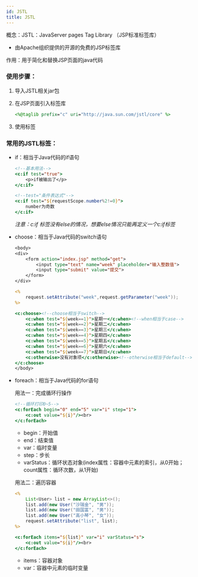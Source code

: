 ```yaml
---
id: JSTL
title: JSTL
---
```


概念：JSTL：JavaServer pages Tag Library （JSP标准标签库）

- 由Apache组织提供的开源的免费的JSP标签库

作用：用于简化和替换JSP页面的java代码



### 使用步骤：

1. 导入JSTL相关jar包

2. 在JSP页面引入标签库

   ```jsp
   <%@taglib prefix="c" uri="http://java.sun.com/jstl/core" %>
   ```

3. 使用标签



### 常用的JSTL标签：

- if：相当于Java代码的if语句

  ```jsp
  <!--基本用法-->
  <c:if test="true">
      <p>if被输出了</p>
  </c:if>
  
  <!--test="条件表达式"-->
  <c:if test="${requestScope.number%2!=0}">
      number为奇数
  </c:if>
  ```

  *注意：c:if 标签没有else的情况，想要else情况只能再定义一个c:if标签*



- choose：相当于Java代码的switch语句

  ```jsp
  <body>
  <div>
      <form action="index.jsp" method="get">
          <input type="text" name="week" placeholder="输入整数值">
          <input type="submit" value="提交">
      </form>
  </div>
  
  <%
      request.setAttribute("week",request.getParameter("week"));
  %>
  
  <c:choose><!--choose相当于switch-->
      <c:when test="${week==1}">星期一</c:when><!--when相当于case-->
      <c:when test="${week==2}">星期二</c:when>
      <c:when test="${week==3}">星期三</c:when>
      <c:when test="${week==4}">星期四</c:when>
      <c:when test="${week==5}">星期五</c:when>
      <c:when test="${week==6}">星期六</c:when>
      <c:when test="${week==7}">星期日</c:when>
      <c:otherwise>没有对象项</c:otherwise><!--otherwise相当于default-->
  </c:choose>
  </body>
  ```

  

- foreach：相当于Java代码的for语句

  用法一：完成循环行操作

  ```jsp
  <!--循环打印0~5-->
  <c:forEach begin="0" end="5" var="i" step="1">
      <c:out value="${i}"/><br>
  </c:forEach>
  ```

  - begin：开始值
  - end：结束值
  - var：临时变量
  - step：步长
  - varStatus：循环状态对象(index属性：容器中元素的索引，从0开始；count属性：循环次数，从1开始)

  用法二：遍历容器

  ```jsp
  <%
      List<User> list = new ArrayList<>();
      list.add(new User("沙瑞金", "男"));
      list.add(new User("田国富", "男"));
      list.add(new User("高小琴", "女"));
      request.setAttribute("list", list);
  %>
  
  <c:forEach items="${list}" var="i" varStatus="s">
      <c:out value="${i}"/><br>
  </c:forEach>
  ```

  

  - items：容器对象
  - var：容器中元素的临时变量